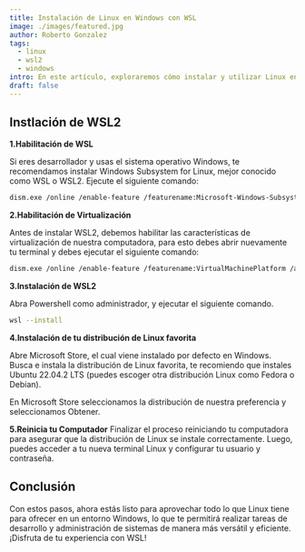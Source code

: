 ```yaml
---
title: Instalación de Linux en Windows con WSL 
image: ./images/featured.jpg
author: Roberto Gonzalez
tags:
  - linux
  - wsl2
  - windows
intro: En este artículo, exploraremos cómo instalar y utilizar Linux en un entorno Windows mediante WSL. Descubre cómo esta poderosa herramienta te permite disfrutar de lo mejor de ambos mundos, aprovechando las ventajas de Linux sin dejar atrás la comodidad de tu sistema operativo Windows.
draft: false
---
```


## Instlación de WSL2
**1.Habilitación de WSL**

Si eres desarrollador y usas el sistema operativo Windows, te recomendamos instalar Windows Subsystem for Linux, mejor conocido como WSL o WSL2. 
Ejecute el siguiente comando:

```bash
dism.exe /online /enable-feature /featurename:Microsoft-Windows-Subsystem-Linux /all /norestart
```

**2.Habilitación de Virtualización**

Antes de instalar WSL2, debemos habilitar las características de virtualización de nuestra computadora, para esto debes abrir nuevamente tu terminal y debes ejecutar el siguiente comando:

```bash
dism.exe /online /enable-feature /featurename:VirtualMachinePlatform /all /norestart
```


**3.Instalación de WSL2**

Abra Powershell como administrador, y ejecutar el siguiente comando. 

```bash
wsl --install
```

**4.Instalación de tu distribución de Linux favorita**

Abre Microsoft Store, el cual viene instalado por defecto en Windows. Busca e instala la distribución de Linux favorita, te recomiendo que instales Ubuntu 22.04.2 LTS (puedes escoger otra distribución Linux como Fedora o Debian).

En Microsoft Store seleccionamos la distribución de nuestra preferencia y seleccionamos Obtener.

**5.Reinicia tu Computador**
Finalizar el proceso reiniciando tu computadora para asegurar que la distribución de Linux se instale correctamente. Luego, puedes acceder a tu nueva terminal Linux y configurar tu usuario y contraseña.

## Conclusión

Con estos pasos, ahora estás listo para aprovechar todo lo que Linux tiene para ofrecer en un entorno Windows, lo que te permitirá realizar tareas de desarrollo y administración de sistemas de manera más versátil y eficiente. ¡Disfruta de tu experiencia con WSL!